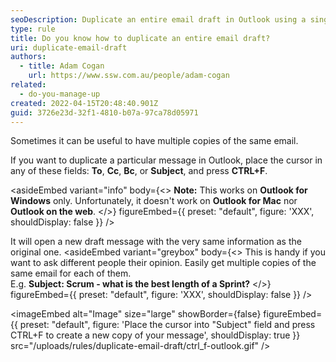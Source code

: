 ```yaml
---
seoDescription: Duplicate an entire email draft in Outlook using a single keystroke with CTRL+F.
type: rule
title: Do you know how to duplicate an entire email draft?
uri: duplicate-email-draft
authors:
  - title: Adam Cogan
    url: https://www.ssw.com.au/people/adam-cogan
related:
  - do-you-manage-up
created: 2022-04-15T20:48:40.901Z
guid: 3726e23d-32f1-4810-b07a-97ca78d05971
---
```


Sometimes it can be useful to have multiple copies of the same email.

If you want to duplicate a particular message in Outlook, place the cursor in any of these fields: **To**, **Cc**, **Bc**, or **Subject**, and press **CTRL+F**.

<youtubeEmbed url="https://youtu.be/20qslwUxFEg" description="Video: Duplicate an entire email in one keystroke in Microsoft Outlook (3 min)" />

<asideEmbed
  variant="info"
  body={<>
    **Note:** This works on **Outlook for Windows** only. Unfortunately, it doesn't work on **Outlook for Mac** nor **Outlook on the web**.
  </>}
  figureEmbed={{
    preset: "default",
    figure: 'XXX',
    shouldDisplay: false
  }}
/>

It will open a new draft message with the very same information as the original one.
<asideEmbed
  variant="greybox"
  body={<>
    This is handy if you want to ask different people their opinion. Easily get multiple copies of the same email for each of them.\
E.g. **Subject: Scrum - what is the best length of a Sprint?**
  </>}
  figureEmbed={{
    preset: "default",
    figure: 'XXX',
    shouldDisplay: false
  }}
/>


<imageEmbed
  alt="Image"
  size="large"
  showBorder={false}
  figureEmbed={{
    preset: "default",
    figure: 'Place the cursor into "Subject" field and press CTRL+F to create a new copy of your message',
    shouldDisplay: true
  }}
  src="/uploads/rules/duplicate-email-draft/ctrl_f-outlook.gif"
/>